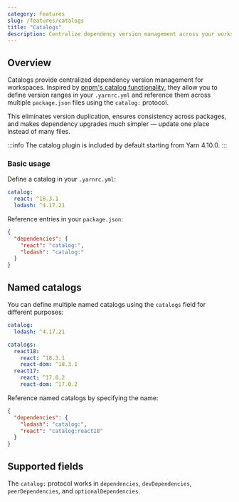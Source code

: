 ```yaml
---
category: features
slug: /features/catalogs
title: "Catalogs"
description: Centralize dependency version management across your workspace with reusable version catalogs.
---
```


## Overview

Catalogs provide centralized dependency version management for workspaces. Inspired by [pnpm's catalog functionality](https://pnpm.io/catalogs), they allow you to define version ranges in your `.yarnrc.yml` and reference them across multiple `package.json` files using the `catalog:` protocol.

This eliminates version duplication, ensures consistency across packages, and makes dependency upgrades much simpler — update one place instead of many files.

:::info
The catalog plugin is included by default starting from Yarn 4.10.0.
:::

### Basic usage

Define a catalog in your `.yarnrc.yml`:

```yaml
catalog:
  react: ^18.3.1
  lodash: ^4.17.21
```

Reference entries in your `package.json`:

```json
{
  "dependencies": {
    "react": "catalog:",
    "lodash": "catalog:"
  }
}
```

## Named catalogs

You can define multiple named catalogs using the `catalogs` field for different purposes:

```yaml
catalog:
  lodash: ^4.17.21

catalogs:
  react18:
    react: ^18.3.1
    react-dom: ^18.3.1
  react17:
    react: ^17.0.2
    react-dom: ^17.0.2
```

Reference named catalogs by specifying the name:

```json
{
  "dependencies": {
    "lodash": "catalog:",
    "react": "catalog:react18"
  }
}
```

## Supported fields

The `catalog:` protocol works in `dependencies`, `devDependencies`, `peerDependencies`, and `optionalDependencies`.
